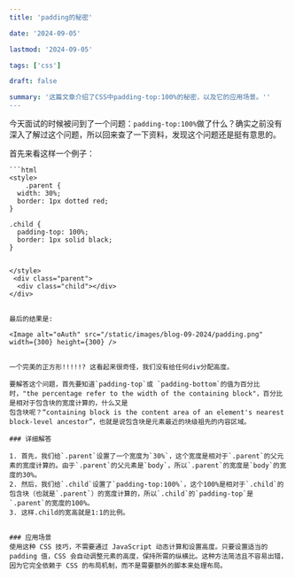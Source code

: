 ```yaml
---
title: 'padding的秘密'

date: '2024-09-05'

lastmod: '2024-09-05'

tags: ['css']

draft: false

summary: '这篇文章介绍了CSS中padding-top:100%的秘密，以及它的应用场景。''
---
```


今天面试的时候被问到了一个问题：`padding-top:100%`做了什么？确实之前没有深入了解过这个问题，所以回来查了一下资料，发现这个问题还是挺有意思的。

首先来看这样一个例子：

    ```html
    <style>
        .parent {
      width: 30%;
      border: 1px dotted red;
    }

    .child {
      padding-top: 100%;
      border: 1px solid black;
    }


    </style>
     <div class="parent">
      <div class="child"></div>
    </div>

```

最后的结果是:

<Image alt="oAuth" src="/static/images/blog-09-2024/padding.png" width={300} height={300} />


一个完美的正方形!!!!!? 这看起来很奇怪，我们没有给任何div分配高度。

要解答这个问题，首先要知道`padding-top`或 `padding-bottom`的值为百分比时，"the percentage refer to the width of the containing block"，百分比是相对于包含块的宽度计算的，什么又是
包含块呢？“containing block is the content area of an element's nearest block-level ancestor”，也就是说包含块是元素最近的块级祖先的内容区域。

### 详细解答

1. 首先，我们给`.parent`设置了一个宽度为`30%`，这个宽度是相对于`.parent`的父元素的宽度计算的。由于`.parent`的父元素是`body`，所以`.parent`的宽度是`body`的宽度的30%。
2. 然后，我们给`.child`设置了`padding-top:100%`，这个100%是相对于`.child`的包含块（也就是`.parent`）的宽度计算的，所以`.child`的`padding-top`是`.parent`的宽度的100%。
3. 这样.child的宽高就是1:1的比例。


### 应用场景
使用这种 CSS 技巧，不需要通过 JavaScript 动态计算和设置高度。只要设置适当的 padding 值，CSS 会自动调整元素的高度，保持所需的纵横比。这种方法简洁且不容易出错，因为它完全依赖于 CSS 的布局机制，而不是需要额外的脚本来处理布局。
```
